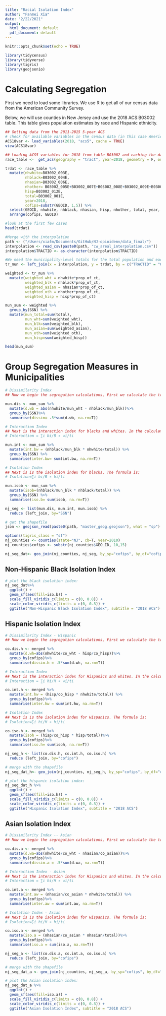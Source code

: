 ```yaml
---
title: "Racial Isolation Index"
author: "Fanmei Xia"
date: "2/22/2021"
output:
  html_document: default
  pdf_document: default
---
```


```r
knitr::opts_chunk$set(echo = TRUE)

library(tidycensus)
library(tidyverse)
library(tigris)
library(geojsonio)
```


# Calculating Segregation
First we need to load some libraries. We use R to get all of our census data from the American Community Survey.

Below, we will use counties in New Jersey and use the 2018 ACS B03002 table. This table gives population estimates by race and Hispanic ethnicity.


```r
## Getting data from the 2011-2015 5-year ACS
# check for available variables in the census data (in this case American Community Survey)
ACS18var <- load_variables(2018, "acs5", cache = TRUE)
view(ACS18var)

## Loading ACS5 variables for 2018 from table B03002 and caching the dataset for faster future access.
race_table <-  get_acs(geography = "tract", year=2018, geometry = F, output="wide", table = "B03002", cache_table = T, state = "NJ")

trdat <- race_table %>%
  mutate(nhwhite=B03002_003E,
         nhblack=B03002_004E,
         nhasian=B03002_006E,
         nhother= B03002_005E+B03002_007E+B03002_008E+B03002_009E+B03002_010E,
         hisp=B03002_012E, 
         total=B03002_001E,
         year=2018,
         cofips=substr(GEOID, 1,5)) %>%
  select(GEOID, nhwhite, nhblack, nhasian, hisp, nhother, total, year, cofips )%>%
  arrange(cofips, GEOID)

#look at the first few cases
head(trdat)
```

```r
#Merge with the interpolation 
path <- ("/Users/xiafm/Documents/GitHub/NJ-opioidenv/data_final/")
interpolation <- read_csv(paste0(path, "cw_areal_interpolation.csv"))
interpolation$TRACTID <- as.character(interpolation$TRACTID)
```

```r
#We need the municipality-level totals for the total population and each race group
tr_mun <- left_join(x = interpolation, y = trdat, by = c("TRACTID" = "GEOID"))

weighted <- tr_mun %>%
  mutate(weighted_wht = nhwhite*prop_of_ct,
         weighted_blk = nhblack*prop_of_ct,
         weighted_asian = nhasian*prop_of_ct,
         weighted_oth = nhother*prop_of_ct,
         weighted_hisp = hisp*prop_of_ct)

mun_sum <- weighted %>%
  group_by(SSN) %>%
  mutate(mun_total=sum(total), 
         mun_wht=sum(weighted_wht),
         mun_blk=sum(weighted_blk), 
         mun_asian=sum(weighted_asian), 
         mun_oth=sum(weighted_oth), 
         mun_hisp=sum(weighted_hisp))

head(mun_sum)

```

# Group Segregation Measures in Municipalities

```r
# Dissimilarity Index 
## Now we begin the segregation calculations, First we calculate the tract-specific contribution to the municipality dissimilarity index, then we use the tapply() function to sum the tract-specific contributions within municipalities. The Dissimilarity index for blacks and whites is: D=.5∗∑i ∣(bi/B) − (wi/W)∣ where bi is the number of blacks in each tract, B is the number of blacks in the municipality, wi is the number of whites in the tract, and W is the number of whites in the municipality.

mun.dis <- mun_sum %>%
  mutate(d.wb = abs(nhwhite/mun_wht - nhblack/mun_blk))%>%
  group_by(SSN)%>%
  summarise(dissim= .5*sum(d.wb, na.rm=T))

# Interaction Index
## Next is the interaction index for blacks and whites. In the calculation first population is minority population, second is non-minority population. The formula is: 
# Interaction = ∑i bi/B ∗ wi/ti

mun.int <- mun_sum %>%
  mutate(int.bw = (nhblack/mun_blk * nhwhite/total)) %>%
  group_by(SSN) %>%
  summarise(inter.bw= sum(int.bw, na.rm=T))

# Isolation Index
## Next is is the isolation index for blacks. The formula is:
# Isolation=∑i bi/B ∗ bi/ti

mun.isob <- mun_sum %>%
  mutate(isob=(nhblack/mun_blk * nhblack/total)) %>%
  group_by(SSN) %>%
  summarise(iso.b= sum(isob, na.rm=T))

nj_seg <- list(mun.dis, mun.int, mun.isob) %>% 
  reduce (left_join, by="SSN")
```

```r
# get the shapefile
json <- geojson_read(paste0(path, "master_geog.geojson"), what = "sp")

options(tigris_class = "sf")
nj_counties <- counties(state="NJ", cb=T, year=2010)
nj_counties$cofips <- substr(nj_counties$GEO_ID, 10,15)

nj_seg_dat<- geo_join(nj_counties, nj_seg, by_sp="cofips", by_df="cofips")
```

## Non-Hispanic Black Isolation Index

```r
# plot the black isolation index:
nj_seg_dat%>%
  ggplot() +
  geom_sf(aes(fill=iso.b)) +
  scale_fill_viridis_c(limits = c(0, 0.8)) +
  scale_color_viridis_c(limits = c(0, 0.8)) +
  ggtitle("Non-Hispanic Black Isolation Index", subtitle = "2018 ACS")

```

## Hispanic Isolation Index

```r
# Dissimilarity Index - Hispanic
## Now we begin the segregation calculations, First we calculate the tract-specific contribution to the county dissimilarity index, then we use the tapply() function to sum the tract-specific contributions within counties. The Dissimilarity index for blacks and whites is: D=.5∗∑i ∣(hi/H) − (wi/W)∣ where hi is the number of Hispanics in each tract, H is the number of Hispanics in the county, wi is the number of whites in the tract, and W is the number of whites in the county.

co.dis.h <- merged %>%
  mutate(d.wh=abs(nhwhite/co_wht - hisp/co_hisp))%>%
  group_by(cofips)%>%
  summarise(dissim.h = .5*sum(d.wh, na.rm=T))

# Interaction Index
## Next is the interaction index for Hispanics and whites. In the calculation first population is minority population, second is non-minority population. The formula is: 
# Interaction = ∑i hi/H ∗ wi/ti

co.int.h <- merged %>%
  mutate(int.hw = (hisp/co_hisp * nhwhite/total)) %>%
  group_by(cofips)%>%
  summarise(inter.hw = sum(int.hw, na.rm=T))

# Isolation Index
## Next is is the isolation index for Hispanics. The formula is:
# Isolation=∑i hi/H ∗ hi/ti

co.iso.h <- merged %>%
  mutate(isoh = (hisp/co_hisp * hisp/total))%>%
  group_by(cofips)%>%
  summarise(iso.h= sum(isoh, na.rm=T))

nj_seg_h <- list(co.dis.h, co.int.h, co.iso.h) %>% 
  reduce (left_join, by="cofips")

# merge with the shapefile
nj_seg_dat_h<- geo_join(nj_counties, nj_seg_h, by_sp="cofips", by_df="cofips")
```

```r
# plot the hispanic isolation index:
nj_seg_dat_h %>%
  ggplot() +
  geom_sf(aes(fill=iso.h)) +
  scale_fill_viridis_c(limits = c(0, 0.8)) +
  scale_color_viridis_c(limits = c(0, 0.8)) +
  ggtitle("Hispanic Isolation Index", subtitle = "2018 ACS")

```

## Asian Isolation Index

```r
# Dissimilarity Index -- Asian
## Now we begin the segregation calculations, First we calculate the tract-specific contribution to the county dissimilarity index, then we use the tapply() function to sum the tract-specific contributions within counties. The Dissimilarity index for Asians and whites is: D=.5∗∑i ∣(ai/A) − (wi/W)∣ where ai is the number of Asians in each tract, A is the number of Asians in the county, wi is the number of whites in the tract, and W is the number of whites in the county.

co.dis.a <- merged %>%
  mutate(d.wa=abs(nhwhite/co_wht - nhasian/co_asian))%>%
  group_by(cofips)%>%
  summarise(dissim.a = .5*sum(d.wa, na.rm=T))

# Interaction Index - Asian
## Next is the interaction index for Hispanics and whites. In the calculation first population is minority population, second is non-minority population. The formula is: 
# Interaction = ∑i hi/H ∗ wi/ti

co.int.a <- merged %>%
  mutate(int.aw = (nhasian/co_asian * nhwhite/total)) %>%
  group_by(cofips)%>%
  summarise(inter.aw = sum(int.aw, na.rm=T))

# Isolation Index - Asian
## Next is is the isolation index for Hispanics. The formula is:
# Isolation=∑i hi/H ∗ hi/ti

co.iso.a <- merged %>%
  mutate(iso.a = (nhasian/co_asian * nhasian/total))%>%
  group_by(cofips)%>%
  summarise(iso.a = sum(iso.a, na.rm=T))

nj_seg_a <- list(co.dis.a, co.int.a, co.iso.a) %>% 
  reduce (left_join, by="cofips")

# merge with the shapefile
nj_seg_dat_a <- geo_join(nj_counties, nj_seg_a, by_sp="cofips", by_df="cofips")
```

```r
# plot the Asian isolation index:
nj_seg_dat_a %>%
  ggplot() +
  geom_sf(aes(fill=iso.a)) +
  scale_fill_viridis_c(limits = c(0, 0.8)) +
  scale_color_viridis_c(limits = c(0, 0.8)) +
  ggtitle("Asian Isolation Index", subtitle = "2018 ACS")

```